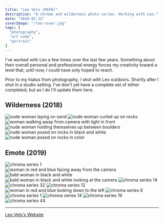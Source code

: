```yaml
---
title: "Leo Velo (NSFW)"
description: "A chroma and wilderness photo series. Working with Leo."
date: "2020-02-22"
coverImage: "/leo-cover.jpg"
tags: [
  "photography",
  "art nude",
  "portrait"
]
---
```


I've worked with Leo a few times over the last few years. Something about their overall personal and professional energy forces my creativity toward a level that, until now, I could have only hoped to reach.

Prior to my hiatus from photography, I shot with Leo outdoors. Shortly after I shot in a studio setting. I've don't yet have a complete set of either completed, but as I do I'll update them here.

## Wilderness (2018)

<div data-gallery data-align="wide">
  <img src="/leo-wilderness-1.jpg" alt="nude woman laying on sand" />
  <img src="/leo-wilderness-2.jpg" alt="nude woman curled up on rocks" />
  <img src="/leo-wilderness-3.jpg" alt="woman walking away from camera with light in front" />
  <img src="/leo-wilderness-4.jpg" alt="nude woman holding themselves up between boulders" />
  <img src="/leo-wilderness-5.jpg" alt="nude woman posed on rocks in black and white" />
  <img src="/leo-wilderness-6.jpg" alt="nude woman posed on rocks in color" />
</div>

## Emote (2019)

<img src="/leo-chroma-1.jpg" alt="chroma series 1" data-align="wide" />

<div data-gallery data-align="wide">
  <img src="/leo-chroma-2.jpg" alt="woman in red and blue facing away from the camera" />
  <img src="/leo-chroma-3.jpg" alt="bald woman in black and white" />
  <img src="/leo-chroma-4.jpg" alt="bald woman in black and white looking at the camera" />
  <img src="/leo-chroma-5.jpg" alt="chroma series 14" />
  <img src="/leo-chroma-6.jpg" alt="chroma series 32" />
  <img src="/leo-chroma-8.jpg" alt="chroma series 12" />
  <img src="/leo-chroma-7.jpg" alt="woman in red and blue looking down to the left" />
  <img src="/leo-chroma-9.jpg" alt="chroma series 8" />
  <img src="/leo-chroma-10.jpg" alt="chroma series 1" />
  <img src="/leo-chroma-11.jpg" alt="chroma series 14" />
  <img src="/leo-chroma-12.jpg" alt="chroma series 19" />
  <img src="/leo-chroma-13.jpg" alt="chroma series 44" />
</div>

<hr />

[Leo Velo's Website](https://www.leovelo.com/)
